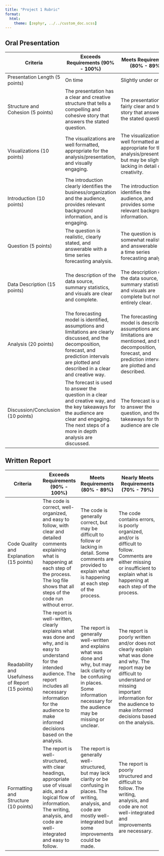 ```yaml
---
title: "Project 1 Rubric"
format: 
  html:
    theme: [zephyr, ../../custom_doc.scss]
---
```


## Oral Presentation {.center-head}

::: {.column-screen}

| Criteria                           | Exceeds Requirements (90% - 100%)                                              | Meets Requirements (80% - 89%)                                                           | Nearly Meets Requirements (70% - 79%)                                                |
|------------------------------------|--------------------------------------------------------------------------------|-----------------------------------------------------------------------------------------|--------------------------------------------------------------------------------------|
| Presentation Length (5 points)     | On time                                                                        | Slightly under or over                                                                   | Too short or too long                                                                 |
| Structure and Cohesion (5 points)  | The presentation has a clear and creative structure that tells a compelling and cohesive story that answers the stated question. | The presentation is fairly clear and tells a story that answers the stated question. | The presentation lacks a clear structure and does not tell a cohesive story that answers the stated question. |
| Visualizations (10 points)         | The visualizations are well formatted, appropriate for the analysis/presentation, and visually engaging. | The visualizations are well formatted and appropriate for the analysis/presentation, but may be slightly lacking in detail or creativity. | The visualizations are poorly formatted and/or inappropriate for the analysis/presentation. |
| Introduction (10 points)           | The introduction clearly identifies the business/organization and the audience, provides relevant background information, and is engaging. | The introduction identifies the audience, and provides some relevant background information. | The introduction does not clearly identify the business/organization or the audience, and does not provide relevant background information. |
| Question (5 points)                | The question is realistic, clearly stated, and answerable with a time series forecasting analysis. | The question is somewhat realistic and answerable with a time series forecasting analysis. | The question is not realistic, clearly stated, or answerable with a time series forecasting analysis. |
| Data Description (15 points)       | The description of the data source, summary statistics, and visuals are clear and complete. | The description of the data source, summary statistics, and visuals are complete but not entirely clear. | The description of the data source is incomplete or unclear. Summary statistics and visuals are incomplete or unclear. |
| Analysis (20 points)               | The forecasting model is identified, assumptions and limitations are clearly discussed, and the decomposition, forecast, and prediction intervals are plotted and described in a clear and creative way. | The forecasting model is described, assumptions and limitations are mentioned, and the decomposition, forecast, and prediction intervals are plotted and described. | The forecasting model is not clearly explained, assumptions and limitations are not discussed, and/or the decomposition, forecast, and prediction intervals are not plotted or described. |
| Discussion/Conclusion (10 points) | The forecast is used to answer the question in a clear and creative way, and the key takeaways for the audience are clear and engaging. The next steps of a more in depth analysis are discussed. | The forecast is used to answer the question, and the key takeaways for the audience are clear. | The forecast is not used to answer the question, or the key takeaways for the audience are not clear. |

:::

## Written Report {.center-head}

::: {.column-screen}

| Criteria                    | Exceeds Requirements (90% - 100%) | Meets Requirements (80% - 89%) | Nearly Meets Requirements (70% - 79%) |
|--------------------------------|----------------------------------|--------------------------------|---------------------------------------|
| Code Quality and Explanation (15 points)  | The code is correct, well-organized, and easy to follow, with clear and detailed comments explaining what is happening at each step of the process.  The log file shows that all steps of the code run without error. | The code is generally correct, but may be difficult to follow or lacking in detail. Some comments are provided to explain what is happening at each step of the process. | The code contains errors, is poorly organized, and/or is difficult to follow. Comments are either missing or insufficient to explain what is happening at each step of the process. |
| Readability and Usefulness of Report (15 points)  | The report is well-written, clearly explains what was done and why, and is easy to understand for the intended audience. The report includes all necessary information for the audience to make informed decisions based on the analysis. | The report is generally well-written and explains what was done and why, but may lack clarity or be confusing in places. Some information necessary for the audience may be missing or unclear. | The report is poorly written and/or does not clearly explain what was done and why. The report may be difficult to understand or missing important information for the audience to make informed decisions based on the analysis. |
| Formatting and Structure  (10 points)    | The report is well-structured, with clear headings, appropriate use of visual aids, and a logical flow of information. The writing, analysis, and code are well-integrated and easy to follow. | The report is generally well-structured, but may lack clarity or be confusing in places. The writing, analysis, and code are mostly well-integrated but some improvements could be made. | The report is poorly structured and difficult to follow. The writing, analysis, and code are not well-integrated and improvements are necessary. |

:::